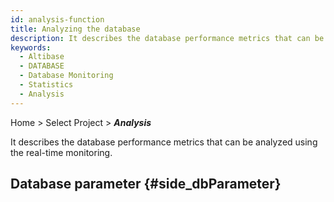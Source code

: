 ```yaml
---
id: analysis-function
title: Analyzing the database
description: It describes the database performance metrics that can be analyzed using the real-time monitoring.
keywords:
  - Altibase
  - DATABASE
  - Database Monitoring
  - Statistics
  - Analysis
---
```


Home > Select Project > ***Analysis***

It describes the database performance metrics that can be analyzed using the real-time monitoring.


<Dbcounttrend />


<Dbcomparecounttrend />


<Dbusingcounttrendchart />


<Dblocktree />

## Database parameter {#side_dbParameter}


<Dbparameters />
